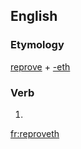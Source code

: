 ==English==

===Etymology===
[[reprove]] + [[-eth]]

===Verb===
{{infl|en|verb form}}

# {{archaic third-person singular of|reprove}}

[[fr:reproveth]]